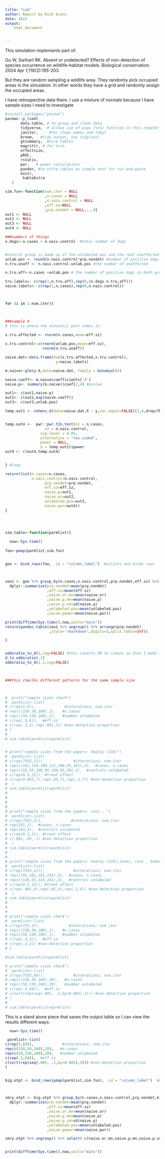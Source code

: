 ```yaml
---
title: "sim"
author: Report by Rich Evans
date: 2023
output:
    html_document


---
```


This simulation implements part of:

Gu W, Swihart RK. Absent or undetected? Effects of non-detection of species occurrence on wildlife–habitat models. Biological conservation. 2004 Apr 1;116(2):195-203.

But they are random sampling a wildlife area. They randomly pick occupied areas in the simulation. In other words they have a grid and randomly assign the occupied areas. 

I have retrospective data there. I use a mixture of normals because I have sample sizes I need to investigate

```r
#install.packages("pacman")
pacman::p_load(
       data.table, # to group and clean data
       tidyverse,  # allows use of pipe (%>%) function in this chapter
       janitor,     #for clean_names and tabyl
       broom,   #tidy output, use tidy(xxx)
       gtsummary,  #nice tables
       magrittr, # for %<>%
       effectsize,
       pROC,
       rstatix,
       pwr,   # power calculations
       pander, #to write tables as simple text for cut-and-paste
       knitr,
        kableExtra
   ) 
```




```r

sim.fun<-function(num.iter = NULL
                  ,n.cases = NULL
                  ,n.naiv.control = NULL
                  ,eff.sz=NULL
                  ,prp.nondet = NULL,...){
out1 <- NULL
out2 <- NULL
out3 <- NULL
out4 <- NULL

###numbers of things
n.dogs<-n.cases + n.naiv.control  #total number of dogs


#control group is made up of the unlabeled pos and the real unaffected
unlab.pos <- round(n.naiv.control*prp.nondet) #number of positive dogs who are unlabled
n.tru.unaff <- n.naiv.control-unlab.pos #the number of unaffected

n.tru.aff<-n.cases +unlab.pos # the number of positive dogs in both groups

tru.labels<- c(rep(1,n.tru.aff),rep(0,(n.dogs-n.tru.aff)))
naive.labels<- c(rep(1,n.cases),rep(0,n.naiv.control))



for (i in 1:num.iter){


  
###sample X
# this is where the stocastic part comes in
  
x.tru.affected <- rnorm(n.cases,mean=eff.sz)

x.tru.control<-c(rnorm(unlab.pos,mean=eff.sz),
                 rnorm(n.tru.unaff))

naive.dat<-data.frame(X=c(x.tru.affected,x.tru.control),
                       y=naive.labels)

m.naive<-glm(y~X,data=naive.dat, family = binomial())

naive.coeff<- m.naive$coefficients['X']
naive.p<- summary(m.naive)$coef[2,4] #pvalue

out1<- c(out1,naive.p)
out2<- c(out2,exp(naive.coeff))
out3<- c(out3,unlab.pos)

temp.out1 <- cohens_d(data=naive.dat,X ~ y,var.equal=FALSE)[1,4,drop=TRUE]


temp.out4 <-  pwr::pwr.t2n.test(n1 = n.cases,
                  n2 = n.naiv.control,
                sig.level = 0.05,
                alternative = "two.sided",
                power = NULL,
                d = temp.out1)$power
out4 <- c(out4,temp.out4)

 
} #loop

return(list(n.cases=n.cases,
            n.naiv.control=n.naiv.control,
                  prp.nondet=prp.nondet,
                  eff.sz=eff.sz,
                  naive.p=out1,
                  naive.or=out2,
                  unlabeled.pos=out3,
                  naive.pwr=out4))
}


                    
```





```r


sim.table<-function(parmlist){
 
  now<-Sys.time()
  
foo<-pmap(parmlist,sim.fun)


goo <- bind_rows(foo, .id = "column_label")  #unlists and binds rows



zoo1 <- goo %>% group_by(n.cases,n.naiv.control,prp.nondet,eff.sz) %>% 
  dplyr::summarise(prp.nondet=mean(prp.nondet)
                   ,eff.sz=mean(eff.sz)
                   ,naive.or.mn=mean(naive.or)
                   ,naive.p.mn=mean(naive.p)
                   ,naive.p.sd=sd(naive.p)
                   ,unlabeled.pos=mean(unlabeled.pos)
                   ,naive.power=mean(naive.pwr))

print(difftime(Sys.time(),now,units="mins"))
return(pandoc.table(zoo1 %>% ungroup() %>% arrange(prp.nondet)
                    ,style='rmarkdown',digits=3,split.table=Inf))

}


oddsratio_to_d(2,log=FALSE) #this coverts OR to cohens so that I make this like SNPs data
d_to_oddsratio(.1)
oddsratio_to_d(1.2,log=FALSE)

 
```
<!-- https://cran.r-project.org/web/packages/pander/vignettes/pandoc_table.html -->

```r
###this checlks different patterns for the same sample size



#  print("sample sizes check")
#  parmlist<-list(
# c(rep(5,6)),             #interations; num.iter
# rep(c(150,50,100),2),   #n.cases
# rep(c(50,150,100),2),   #number unlabeled
# c(rep(.5,6)),  #eff.sz
# c(rep(.1,3),rep(.001,3)) #non-detection proportion
# )
# 
# sim.table(parmlist=parmlist)


# print("sample sizes from the papers: healey (216)")
#  parmlist<-list(
# c(rep(7555,21)),             #interations; num.iter
# rep(c(161,150,108,121,100,95,161),3),  #cases; n.cases
# rep(c(55,55,108,95,100,95,50),3),  #controls unlabeled
# c(rep(0.5,21)), #treat effect
# c(rep(0.001,7),rep(.05,7),rep(.1,7)) #non-detection proportion
#  )
# sim.table(parmlist=parmlist)
# 
# 
# 
# 
# print("sample sizes from the papers: conz , ")
#  parmlist<-list(
# c(rep(7555,3)),             #interations; num.iter
# rep(191,3),  #cases; n.cases
# rep(143,3),  #controls unlabeled
# c(rep(0.3,3)), #treat effect
# c(.001,.05,.1) #non-detection proportion
#  )
# sim.table(parmlist=parmlist)
# 
# 
# print("sample sizes from the papers: healey (216),innes, conz , baker")
#  parmlist<-list(
# c(rep(7555,12)),             #interations; num.iter
# rep(c(91,161,191,156),3),  #cases; n.cases
# rep(c(126,55,143,241),3),  #controls unlabeled
# c(rep(0.5,12)), #treat effect
# c(rep(.001,4),rep(.05,4),rep(.1,4)) #non-detection proportion
#  )
# sim.table(parmlist=parmlist)
# 
# 
# 
# print("sample sizes check")
#  parmlist<-list(
# c(rep(755,3)),             #interations; num.iter
# rep(c(150,50,100),1),   #n.cases
# rep(c(50,150,100),1),   #number unlabeled
# c(rep(.5,3)),  #eff.sz
# c(rep(.1,3)) #non-detection proportion
# )

#sim.table(parmlist=parmlist)

# print("sample sizes check")
#  parmlist<-list(
# c(rep(7555,60)),             #interations; num.iter
# rep(c(150,50,100),20),   #n.cases
# rep(c(50,150,100),20),   #number unlabeled
# c(rep(.5,60)),  #eff.sz
# c(sort(rep(seq(.005, .1,by=0.005),3))) #non-detection proportion
# )
# 
# sim.table(parmlist=parmlist)


```


This is a stand alone piece that saves the output table so I can view the results different ways.
```r
 
  now<-Sys.time()

 parmlist<-list(
c(rep(5,60)),             #interations; num.iter
rep(c(150,50,100),20),   #n.cases
rep(c(50,150,100),20),   #number unlabeled
c(rep(.5,60)),  #eff.sz
c(sort(rep(seq(.005, .1,by=0.005),3))) #non-detection proportion
)


big.otpt <- bind_rows(pmap(parmlist,sim.fun), .id = "column_label")  #unlists and binds rows



smry.otpt <- big.otpt %>% group_by(n.cases,n.naiv.control,prp.nondet,eff.sz) %>% 
  dplyr::summarise(prp.nondet=mean(prp.nondet)
                   ,eff.sz=mean(eff.sz)
                   ,naive.or.mn=mean(naive.or)
                   ,naive.p.mn=mean(naive.p)
                   ,naive.p.sd=sd(naive.p)
                   ,unlabeled.pos=mean(unlabeled.pos)
                   ,naive.power=mean(naive.pwr))

smry.otpt %>% ungroup() %>% select(-c(naive.or.mn,naive.p.mn,naive.p.sd, eff.sz)) %>%   arrange(naive.power)


print(difftime(Sys.time(),now,units="mins"))

```

